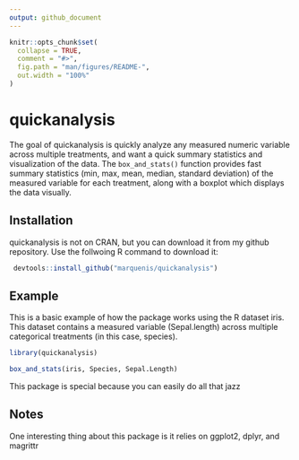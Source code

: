 ```yaml
---
output: github_document
---
```


<!-- README.md is generated from README.Rmd. Please edit that file -->

```r
knitr::opts_chunk$set(
  collapse = TRUE,
  comment = "#>",
  fig.path = "man/figures/README-",
  out.width = "100%"
)
```

# quickanalysis

<!-- badges: start -->
<!-- badges: end -->

The goal of quickanalysis is quickly analyze any measured numeric variable 
across multiple treatments, and want a quick summary statistics and
visualization of the data. The `box_and_stats()` function provides fast 
summary statistics (min, max, mean, median, standard deviation) of the measured 
variable for each treatment, along with a boxplot which displays the data 
visually.

## Installation

quickanalysis is not on CRAN, but you can download it from my github repository. 
Use the follwoing R command to download it:

``` r
 devtools::install_github("marquenis/quickanalysis") 
```

## Example

This is a basic example of how the package works using the R dataset iris. This
dataset contains a measured variable (Sepal.length) across multiple categorical 
treatments (in this case, species). 

```r
library(quickanalysis)

box_and_stats(iris, Species, Sepal.Length)
```

This package is special because you can easily do all that jazz

## Notes

One interesting thing about this package is it relies on ggplot2, dplyr, and magrittr


